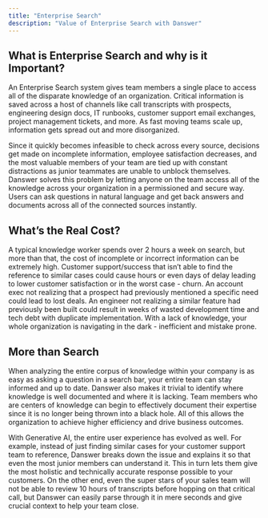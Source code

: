 ```yaml
---
title: "Enterprise Search"
description: "Value of Enterprise Search with Danswer"
---
```


## What is Enterprise Search and why is it Important?

An Enterprise Search system gives team members a single place to access all of the disparate knowledge of an organization. Critical information is
saved across a host of channels like call transcripts with prospects, engineering design docs, IT runbooks, customer support email exchanges,
project management tickets, and more. As fast moving teams scale up, information gets spread out and more disorganized.

Since it quickly becomes infeasible to check across every source, decisions get made on incomplete information, employee satisfaction decreases, and
the most valuable members of your team are tied up with constant distractions as junior teammates are unable to unblock themselves. Danswer solves
this problem by letting anyone on the team access all of the knowledge across your organization in a permissioned and secure way. Users can ask
questions in natural language and get back answers and documents across all of the connected sources instantly.


## What’s the Real Cost?

A typical knowledge worker spends over 2 hours a week on search, but more than that, the cost of incomplete or incorrect information can be extremely
high. Customer support/success that isn’t able to find the reference to similar cases could cause hours or even days of delay leading to lower
customer satisfaction or in the worst case - churn. An account exec not realizing that a prospect had previously mentioned a specific need could lead
to lost deals. An engineer not realizing a similar feature had previously been built could result in weeks of wasted development time and tech debt
with duplicate implementation. With a lack of knowledge, your whole organization is navigating in the dark - inefficient and mistake prone.


## More than Search

When analyzing the entire corpus of knowledge within your company is as easy as asking a question in a search bar, your entire team can stay informed
and up to date. Danswer also makes it trivial to identify where knowledge is well documented and where it is lacking. Team members who are centers of
knowledge can begin to effectively document their expertise since it is no longer being thrown into a black hole. All of this allows the organization
to achieve higher efficiency and drive business outcomes.

With Generative AI, the entire user experience has evolved as well. For example, instead of just finding similar cases for your customer support team
to reference, Danswer breaks down the issue and explains it so that even the most junior members can understand it. This in turn lets them give the
most holistic and technically accurate response possible to your customers. On the other end, even the super stars of your sales team will not be
able to review 10 hours of transcripts before hopping on that critical call, but Danswer can easily parse through it in mere seconds and give crucial
context to help your team close.

